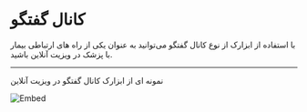 # کانال گفتگو
با استفاده از ابزارک از نوع کانال گفتگو می‌توانید به عنوان یکی از راه های ارتباطی بیمار با پزشک در ویزیت آنلاین باشید.

---
نمونه ای از ابزارک کانال گفتگو در ویزیت آنلاین

![Embed](/channel-telegram.png)